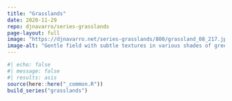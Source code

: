 ```yaml
---
title: "Grasslands"
date: 2020-11-29
repo: djnavarro/series-grasslands
page-layout: full
image: "https://djnavarro.net/series-grasslands/800/grassland_08_217.jpg"
image-alt: "Gentle field with subtle textures in various shades of green"
---
```

   
::: {.grid}
  
```r
#| echo: false
#| message: false
#| results: asis
source(here::here("_common.R"))
build_series("grasslands")
```
   
:::
   
